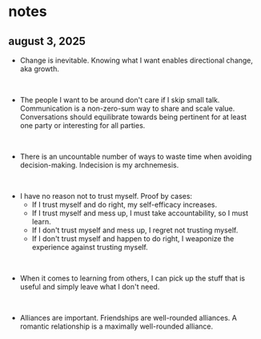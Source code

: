 <h1>notes</h1>
<h2>august 3, 2025</h2>

- Change is inevitable.
Knowing what I want enables directional change, aka growth.

<br />

- The people I want to be around don't care if I skip small talk. Communication is a non-zero-sum way to share and scale value. 
Conversations should equilibrate towards being pertinent for at least one party or interesting for all parties.

<br />

- There is an uncountable number of ways to waste time when avoiding decision-making. Indecision is my archnemesis.

<br />

- I have no reason not to trust myself. Proof by cases:
    - If I trust myself and do right, my self-efficacy increases. <br />
    - If I trust myself and mess up, I must take accountability, so I must learn. <br />
    - If I don't trust myself and mess up, I regret not trusting myself. <br />
    - If I don't trust myself and happen to do right, I weaponize the experience against trusting myself. <br />

<br />

- When it comes to learning from others, I can pick up the stuff that is useful and simply leave what I don't need.

<br />

- Alliances are important. Friendships are well-rounded alliances. A romantic relationship is a maximally well-rounded alliance.
